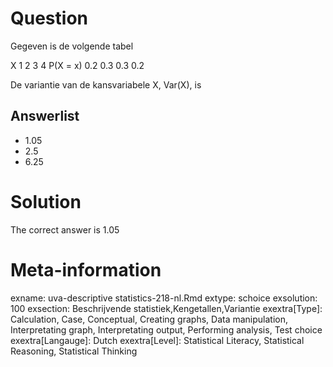 Question
========

Gegeven is de volgende tabel

X 1 2 3 4
P(X = x) 0.2 0.3 0.3 0.2

De variantie van de kansvariabele X, Var(X), is 

Answerlist
----------
* 1.05
* 2.5
* 6.25

Solution
========

The correct answer is  1.05 

Meta-information
================
exname: uva-descriptive statistics-218-nl.Rmd 
extype: schoice 
exsolution: 100 
exsection: Beschrijvende statistiek,Kengetallen,Variantie 
exextra[Type]: Calculation, Case, Conceptual, Creating graphs, Data manipulation, Interpretating graph, Interpretating output, Performing analysis, Test choice 
exextra[Langauge]: Dutch 
exextra[Level]: Statistical Literacy, Statistical Reasoning, Statistical Thinking 
